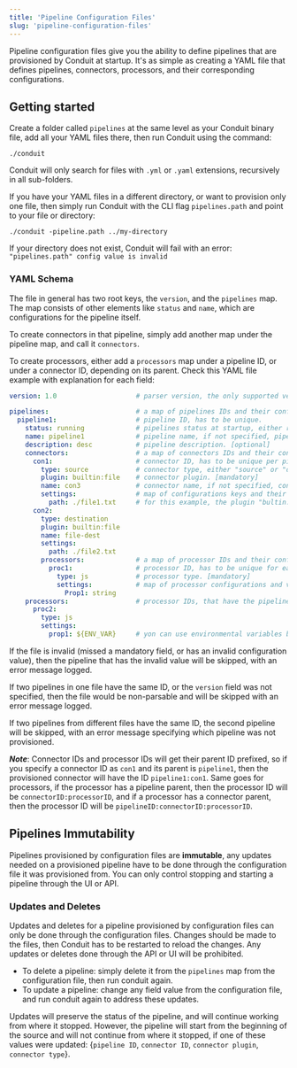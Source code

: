 ```yaml
---
title: 'Pipeline Configuration Files'
slug: 'pipeline-configuration-files'
---
```


Pipeline configuration files give you the ability to define pipelines that are provisioned by Conduit at startup.
It's as simple as creating a YAML file that defines pipelines, connectors, processors, and their corresponding configurations.

## Getting started
Create a folder called `pipelines` at the same level as your Conduit binary file, add all your YAML files
there, then run Conduit using the command:
```
./conduit
```
Conduit will only search for files with `.yml` or `.yaml` extensions, recursively in all sub-folders.

If you have your YAML files in a different directory, or want to provision only one file, then simply run Conduit with
the CLI flag `pipelines.path` and point to your file or directory:
```
./conduit -pipeline.path ../my-directory
```
If your directory does not exist, Conduit will fail with an error: `"pipelines.path" config value is invalid`

### YAML Schema
The file in general has two root keys, the `version`, and the `pipelines` map. The map consists of other elements like
`status` and `name`, which are configurations for the pipeline itself.

To create connectors in that pipeline, simply add another map under the pipeline map, and call it `connectors`.

To create processors, either add a `processors` map under a pipeline ID, or under a connector ID, depending on its parent.
Check this YAML file example with explanation for each field:

``` yaml
version: 1.0                    # parser version, the only supported version for now is 1.0 [mandatory]

pipelines:                      # a map of pipelines IDs and their configurations.
  pipeline1:                    # pipeline ID, has to be unique.
    status: running             # pipelines status at startup, either running or stopped. [mandatory]
    name: pipeline1             # pipeline name, if not specified, pipeline ID will be used as name. [optional]
    description: desc           # pipeline description. [optional]
    connectors:                 # a map of connectors IDs and their configurations.
      con1:                     # connector ID, has to be unique per pipeline.
        type: source            # connector type, either "source" or "destination". [mandatory]
        plugin: builtin:file    # connector plugin. [mandatory]
        name: con3              # connector name, if not specified, connector ID will be used as name. [optional]
        settings:               # map of configurations keys and their values.
          path: ./file1.txt     # for this example, the plugin "bultin:file" has only one configuration, which is path.
      con2:
        type: destination
        plugin: builtin:file
        name: file-dest
        settings:
          path: ./file2.txt
        processors:             # a map of processor IDs and their configurations, "con2" is the processor parent.
          proc1:                # processor ID, has to be unique for each parent
            type: js            # processor type. [mandatory]
            settings:           # map of processor configurations and values
              Prop1: string
    processors:                 # processor IDs, that have the pipeline "pipeline1" as a parent.
      proc2:
        type: js
        settings:
          prop1: ${ENV_VAR}     # yon can use environmental variables by wrapping them in a dollar sign and curly braces ${}.
```

If the file is invalid (missed a mandatory field, or has an invalid configuration value), then the pipeline that has the
invalid value will be skipped, with an error message logged.

If two pipelines in one file have the same ID, or the `version` field was not specified, then the file would be
non-parsable and will be skipped with an error message logged.

If two pipelines from different files have the same ID, the second pipeline will be skipped, with an error message
specifying which pipeline was not provisioned.

**_Note_**: Connector IDs and processor IDs will get their parent ID prefixed, so if you specify a connector ID as `con1`
and its parent is `pipeline1`, then the provisioned connector will have the ID `pipeline1:con1`. Same goes for processors,
if the processor has a pipeline parent, then the processor ID will be `connectorID:processorID`, and if a processor
has a connector parent, then the processor ID will be `pipelineID:connectorID:processorID`.

## Pipelines Immutability
Pipelines provisioned by configuration files are **immutable**, any updates needed on a provisioned pipeline have to be
done through the configuration file it was provisioned from. You can only control stopping and starting a pipeline
through the UI or API.

### Updates and Deletes
Updates and deletes for a pipeline provisioned by configuration files can only be done through the configuration files.
Changes should be made to the files, then Conduit has to be restarted to reload the changes. Any updates or deletes done
through the API or UI will be prohibited.

* To delete a pipeline: simply delete it from the `pipelines` map from the configuration file, then run conduit again.
* To update a pipeline: change any field value from the configuration file, and run conduit again to address these updates.

Updates will preserve the status of the pipeline, and will continue working from where it stopped. However, the pipeline
will start from the beginning of the source and will not continue from where it stopped, if one of these values were updated:
{`pipeline ID`, `connector ID`, `connector plugin`, `connector type`}.

